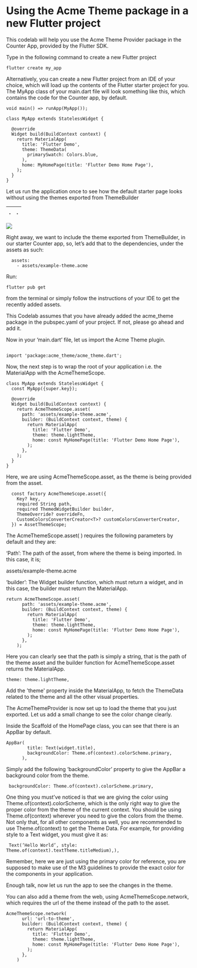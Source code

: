 # Using the Acme Theme package in a new Flutter project

This codelab will help you use the Acme Theme Provider package in the Counter App, provided by the Flutter SDK.

Type in the following command to create a new Flutter project


```
flutter create my_app
```

Alternatively, you can create a new Flutter project from an IDE of your choice, which will load up the contents of the Flutter starter project for you.
The MyApp class of your main.dart file will look something like this, which contains the code for the Counter app, by default.

```
void main() => runApp(MyApp());

class MyApp extends StatelessWidget {

  @override
  Widget build(BuildContext context) {
    return MaterialApp(
      title: 'Flutter Demo',
      theme: ThemeData(
        primarySwatch: Colors.blue,
      ),
      home: MyHomePage(title: 'Flutter Demo Home Page'),
    );
  }
}
```

Let us run the application once to see how the default starter page looks without using the themes exported from ThemeBuilder

.|.
---|---
<Image src="/assets/starter_app.png" caption="Starter App"/>

Right away, we want to include the theme exported from ThemeBuilder, in our starter Counter app, so, let’s add that to the dependencies, under the assets as such:

```
  assets:
    - assets/example-theme.acme  
```    

Run:

```
flutter pub get 
```

from the terminal or simply follow the instructions of your IDE to get the recently added assets. 

This Codelab assumes that you have already added the acme_theme package in the pubspec.yaml of your project. If not, please go ahead and add it.

Now in your ‘main.dart’ file, let us import the Acme Theme plugin.

```

import 'package:acme_theme/acme_theme.dart';

```

Now, the next step is to wrap the root of your application i.e. the MaterialApp with the AcmeThemeScope.

```
class MyApp extends StatelessWidget {
  const MyApp({super.key});

  @override
  Widget build(BuildContext context) {
    return AcmeThemeScope.asset(
      path: 'assets/example-theme.acme',
      builder: (BuildContext context, theme) {
        return MaterialApp(
          title: 'Flutter Demo',
          theme: theme.lightTheme,
          home: const MyHomePage(title: 'Flutter Demo Home Page'),
        );
      },
    );
  }
}
```

Here, we are using AcmeThemeScope.asset, as the theme is being provided from the asset.

```
  const factory AcmeThemeScope.asset({
    Key? key,
    required String path,
    required ThemedWidgetBuilder builder,
    ThemeOverride? overrideFn,
    CustomColorsConverterCreator<T>? customColorsConverterCreator,
  }) = AssetThemeScope; 
```

The AcmeThemeScope.asset( ) requires the following parameters by default and they are:

‘Path’: The path of the asset, from where the theme is being imported. In this case, it is; 

assets/example-theme.acme

‘builder’: The Widget builder function, which must return a widget, and in this case, the builder must return the MaterialApp.

```
return AcmeThemeScope.asset(
      path: 'assets/example-theme.acme',
      builder: (BuildContext context, theme) {
        return MaterialApp(
          title: 'Flutter Demo',
          theme: theme.lightTheme,
          home: const MyHomePage(title: 'Flutter Demo Home Page'),
        );
      },
    );   
```

Here you can clearly see that the path is simply a string, that is the path of the theme asset and the builder function for AcmeThemeScope.asset returns the MaterialApp.

```
theme: theme.lightTheme,
```

Add the 'theme' property inside the MaterialApp, to fetch the ThemeData related to the theme and all the other visual properties.

The AcmeThemeProvider is now set up to load the theme that you just exported. Let us add a small change to see the color change clearly.

Inside the Scaffold of the HomePage class, you can see that there is an AppBar by default.

```
AppBar(
        title: Text(widget.title),
        backgroundColor: Theme.of(context).colorScheme.primary,
      ),
```

Simply add the following ‘backgroundColor’ property to give the AppBar a background color from the theme.

```
 backgroundColor: Theme.of(context).colorScheme.primary,
```

One thing you must’ve noticed is that we are giving the color using Theme.of(context).colorScheme, which is the only right way to give the proper color from the theme of the current context. You should be using Theme.of(context) wherever you need to give the colors from the theme. Not only that, for all other components as well, you are recommended to use Theme.of(context) to get the Theme Data. For example, for providing style to a Text widget, you must give it as: 

```
 Text(‘Hello World’, style: Theme.of(context).textTheme.titleMedium),),  
```

Remember, here we are just using the primary color for reference, you are supposed to make use of the M3 guidelines to provide the exact color for the components in your application.

Enough talk, now let us run the app to see the changes in the theme.

You can also add a theme from the web, using AcmeThemeScope.network, which requires the url of the theme instead of the path to the asset.


```
AcmeThemeScope.network(
      url: 'url-to-theme',
      builder: (BuildContext context, theme) {
        return MaterialApp(
          title: 'Flutter Demo',
          theme: theme.lightTheme,
          home: const MyHomePage(title: 'Flutter Demo Home Page'),
        );
      },
    )
```




